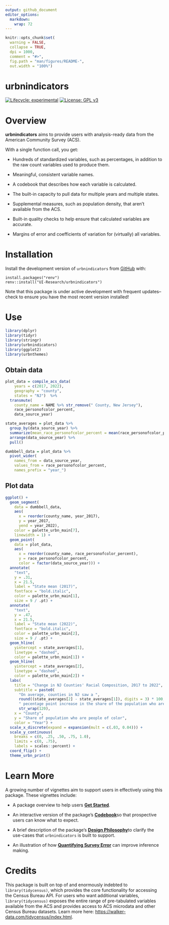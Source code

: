 ```yaml
---
output: github_document
editor_options: 
  markdown: 
    wrap: 72
---
```


<!-- README.md is generated from README.Rmd. Please edit that file -->

```r
knitr::opts_chunk$set(
  warning = FALSE,
  collapse = TRUE,
  dpi = 1000,
  comment = "#>",
  fig.path = "man/figures/README-",
  out.width = "100%")
```

# urbnindicators

<!-- badges: start -->

[![Lifecycle:
experimental](https://img.shields.io/badge/lifecycle-experimental-orange.svg)](https://lifecycle.r-lib.org/articles/stages.html#experimental)
[![License: GPL
v3](https://img.shields.io/badge/License-GPLv3-blue.svg)](https://www.gnu.org/licenses/gpl-3.0)

<!-- badges: end -->

# Overview

**urbnindicators** aims to provide users with analysis-ready data from
the American Community Survey (ACS).

With a single function call, you get:

-   Hundreds of standardized variables, such as percentages, in addition
    to the raw count variables used to produce them.

-   Meaningful, consistent variable names.

-   A codebook that describes how each variable is calculated.

-   The built-in capacity to pull data for multiple years and multiple
    states.

-   Supplemental measures, such as population density, that aren't
    available from the ACS.

-   Built-in quality checks to help ensure that calculated variables are
    accurate.

-   Margins of error and coefficients of variation for (virtually) all
    variables.

# Installation

Install the development version of `urbnindicators` from
[GitHub](https://github.com/) with:

```         
install.packages("renv")
renv::install("UI-Research/urbnindicators")
```

Note that this package is under active development with frequent
updates--check to ensure you have the most recent version installed!

# Use

```r
library(dplyr)
library(tidyr)
library(stringr)
library(urbnindicators)
library(ggplot2)
library(urbnthemes)
```

## Obtain data

```r
plot_data = compile_acs_data(
    years = c(2017, 2022),
    geography = "county",
    states = "NJ")  %>% 
  transmute(
    county_name = NAME %>% str_remove(" County, New Jersey"), 
    race_personofcolor_percent, 
    data_source_year)

state_averages = plot_data %>%
  group_by(data_source_year) %>%
  summarize(mean_race_personofcolor_percent = mean(race_personofcolor_percent)) %>%
  arrange(data_source_year) %>%
  pull()

dumbbell_data = plot_data %>% 
  pivot_wider(
    names_from = data_source_year, 
    values_from = race_personofcolor_percent, 
    names_prefix = "year_")
```

## Plot data

```r
ggplot() +
  geom_segment(
    data = dumbbell_data,
    aes(
      x = reorder(county_name, year_2017),
      y = year_2017,
      yend = year_2022),
    color = palette_urbn_main[7],
    linewidth = 1) +
  geom_point(
    data = plot_data, 
    aes(
      x = reorder(county_name, race_personofcolor_percent), 
      y = race_personofcolor_percent, 
      color = factor(data_source_year))) +
  annotate(
    "text", 
    y = .31,  
    x = 21.5, 
    label = "State mean (2017)", 
    fontface = "bold.italic", 
    color = palette_urbn_main[1],
    size = 9 / .pt) +
  annotate(
    "text", 
    y = .47,  
    x = 21.5, 
    label = "State mean (2022)", 
    fontface = "bold.italic", 
    color = palette_urbn_main[2],
    size = 9 / .pt) +
  geom_hline(
    yintercept = state_averages[1], 
    linetype = "dashed", 
    color = palette_urbn_main[1]) +
  geom_hline(
    yintercept = state_averages[2], 
    linetype = "dashed", 
    color = palette_urbn_main[2]) +
  labs(
    title = "Change in NJ Counties' Racial Composition, 2017 to 2022",
    subtitle = paste0(
      "On average, counties in NJ saw a ", 
      round((state_averages[2] - state_averages[1]), digits = 3) * 100, 
      " pecentage point increase in the share of the population who are people of color from 2017 to 2022.") %>%
      str_wrap(120), 
    x = "County", 
    y = "Share of population who are people of color",
    color = "Year") +
  scale_x_discrete(expand = expansion(mult = c(.03, 0.04))) +
  scale_y_continuous(
    breaks = c(0, .25, .50, .75, 1.0),
    limits = c(0, .75),
    labels = scales::percent) +
  coord_flip() +
  theme_urbn_print()
```

# Learn More

A growing number of vignettes aim to support users in effectively using
this package. These vignettes include:

-   A package overview to help users [**Get
    Started**](articles/urbnindicators.html).

-   An interactive version of the package's
    [**Codebook**](articles/codebook.html)so that prospective users can
    know what to expect.

-   A brief description of the package's [**Design
    Philosophy**](articles/design-philosophy.html)to clarify the
    use-cases that `urbnindicators` is built to support.

-   An illustration of how [**Quantifying Survey
    Error**](articles/quantified-survey-error.html) can improve
    inference making.

# Credits

This package is built on top of and enormously indebted to
`library(tidycensus)`, which provides the core functionality for
accessing the Census Bureau API. For users who want additional
variables, `library(tidycensus)` exposes the entire range of
pre-tabulated variables available from the ACS and provides access to
ACS microdata and other Census Bureau datasets. Learn more here:
<https://walker-data.com/tidycensus/index.html>.
